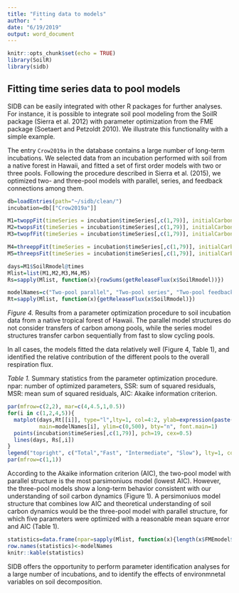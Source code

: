 ```yaml
---
title: "Fitting data to models"
author: " "
date: "6/19/2019"
output: word_document
---
```


```r
knitr::opts_chunk$set(echo = TRUE)
library(SoilR)
library(sidb)
```

## Fitting time series data to pool models
SIDB can be easily integrated with other R packages for further analyses. For instance, it is possible to integrate soil pool modeling from the SoilR package (Sierra et al. 2012) with parameter optimization from the FME package (Soetaert and Petzoldt 2010). We illustrate this functionality with a simple example.

The entry `Crow2019a` in the database contains a large number of long-term incubations. We selected data from an incubation performed with soil from a native forest in Hawaii, and fitted a set of first order models with two or three pools. Following the procedure described in Sierra et al. (2015), we optimized two- and three-pool models with parallel, series, and feedback connections among them. 


```r
db=loadEntries(path="~/sidb/clean/")
incubation=db[["Crow2019a"]]

M1=twoppFit(timeSeries = incubation$timeSeries[,c(1,79)], initialCarbon=incubation$initConditions[78,"carbonMean"]*10000, inipars=c(0.01, 0.001, 0.1))
M2=twopsFit(timeSeries = incubation$timeSeries[,c(1,79)], initialCarbon=incubation$initConditions[78,"carbonMean"]*10000, inipars=c(0.005, 0.00001, 0.1, 0.01))
M3=twopfFit(timeSeries = incubation$timeSeries[,c(1,79)], initialCarbon=incubation$initConditions[78,"carbonMean"]*10000, inipars=c(0.005, 0.00001, 0.1, 0.01, 0.01))

M4=threeppFit(timeSeries = incubation$timeSeries[,c(1,79)], initialCarbon=incubation$initConditions[78,"carbonMean"]*10000, inipars = c(0.05, 0.01, 0.001, 0.1, 0.1))
M5=threepsFit(timeSeries = incubation$timeSeries[,c(1,79)], initialCarbon=incubation$initConditions[78,"carbonMean"]*10000, inipars=c(0.9,0.01, 0.000001, 0.01, 0.01, 0.01, 0.1))

days=M1$SoilRmodel@times
Mlist=list(M1,M2,M3,M4,M5)
Rs=sapply(Mlist, function(x){rowSums(getReleaseFlux(x$SoilRmodel))})

modelNames=c("Two-pool parallel", "Two-pool series", "Two-pool feedback", "Three-pool parallel", "Three-pool series")
Rt=sapply(Mlist, function(x){getReleaseFlux(x$SoilRmodel)})
```
*Figure 4.* Results from a parameter optimization procedure to soil incubation data from a native tropical forest of Hawaii. The parallel model structures do not consider transfers of carbon among pools, while the series model structures transfer carbon sequentially from fast to slow cycling pools. 


In all cases, the models fitted the data relatively well (Figure 4, Table 1), and identified the relative contribution of the different pools to the overall respiration flux. 

*Table 1.* Summary statistics from the parameter optimization procedure. npar: number of optimized parameters, SSR: sum of squared residuals, MSR: mean sum of squared residuals, AIC: Akaike information criterion. 
```r
par(mfrow=c(2,2), mar=c(4,4.5,1,0.5))
for(i in c(1,2,4,5)){
  matplot(days,Rt[[i]], type="l",lty=1, col=4:2, ylab=expression(paste("Respiration (",mu, "gC g soi", l^-1, "da", y^-1, ")")),
          main=modelNames[i], ylim=c(0,500), bty="n", font.main=1)
  points(incubation$timeSeries[,c(1,79)], pch=19, cex=0.5)
  lines(days, Rs[,i])
}
legend("topright", c("Total","Fast", "Intermediate", "Slow"), lty=1, col=c(1,4:2), bty="n")
par(mfrow=c(1,1))
```

According to the Akaike information criterion (AIC), the two-pool model with parallel structure is the most parsimoniuos model (lowest AIC). However, the three-pool models show a long-term behavior consistent with our understanding of soil carbon dynamics (Figure 1). A persimoniuos model structure that combines low AIC and theoretical understanding of soil carbon dynamics would be the three-pool model with parallel structure, for which five parameters were optimized with a reasonable mean square error and AIC (Table 1).

```r
statistics=data.frame(npar=sapply(Mlist, function(x){length(x$FMEmodel$par)}), SSR=sapply(Mlist, function(x){x$FMEmodel$ssr}), MSR=sapply(Mlist, function(x){x$FMEmodel$ms}), AIC=sapply(Mlist, function(x){x$AIC}))
row.names(statistics)<-modelNames
knitr::kable(statistics)
```

SIDB offers the opportunity to perform parameter identification analyses for a large number of incubations, and to identify the effects of environmnetal variables on soil decomposition.


